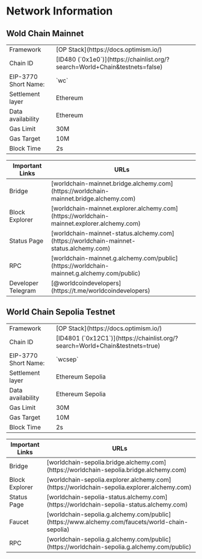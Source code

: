 # Network Information

## Wold Chain Mainnet 
<table>
  <tbody>
    <tr>
      <td className="align-middle">Framework</td>
      <td className="align-middle">[OP Stack](https://docs.optimism.io/)</td>
    </tr>
    <tr>
      <td className="align-middle">Chain ID</td>
      <td className="align-middle">[ID480 (`0x1e0`)](https://chainlist.org/?search=World+Chain&testnets=false)</td>
    </tr>
    <tr>
      <td className="align-middle">EIP-3770 Short Name:</td>
      <td className="align-middle">`wc`</td>
    </tr>
    <tr>
      <td className="align-middle">Settlement layer</td>
      <td className="align-middle">Ethereum</td>
    </tr>
    <tr>
      <td className="align-middle">Data availability</td>
      <td className="align-middle">Ethereum</td>
    </tr>
    <tr>
      <td className="align-middle">Gas Limit</td>
      <td className="align-middle">30M</td>
    </tr>
    <tr>
      <td className="align-middle">Gas Target</td>
      <td className="align-middle">10M</td>
    </tr>
    <tr>
      <td className="align-middle">Block Time</td>
      <td className="align-middle">2s</td>
    </tr>
</tbody>
</table>
<table>
<thead>
<th>Important Links</th>
<th>URLs</th>
</thead>
<tbody>
    <tr>
      <td className="align-middle">Bridge</td>
      <td className="align-middle">[worldchain-mainnet.bridge.alchemy.com](https://worldchain-mainnet.bridge.alchemy.com)</td>
    </tr>
   <tr>
      <td className="align-middle">Block Explorer</td>
      <td className="align-middle">[worldchain-mainnet.explorer.alchemy.com](https://worldchain-mainnet.explorer.alchemy.com)</td>
    </tr>
   <tr>
      <td className="align-middle">Status Page</td>
      <td className="align-middle">[worldchain-mainnet-status.alchemy.com](https://worldchain-mainnet-status.alchemy.com)</td>
    </tr>
   <tr>
      <td className="align-middle">RPC</td>
      <td className="align-middle">[worldchain-mainnet.g.alchemy.com/public](https://worldchain-mainnet.g.alchemy.com/public)</td>
    </tr>
    <tr>
      <td className="align-middle">Developer Telegram</td>
      <td className="align-middle">[@worldcoindevelopers](https://t.me/worldcoindevelopers)</td>
    </tr>
  </tbody>
</table>

## World Chain Sepolia Testnet 
<table>
  <tbody>
    <tr>
      <td className="align-middle">Framework</td>
      <td className="align-middle">[OP Stack](https://docs.optimism.io/)</td>
    </tr>
    <tr>
      <td className="align-middle">Chain ID</td>
      <td className="align-middle">[ID4801 (`0x12C1`)](https://chainlist.org/?search=World+Chain&testnets=true)</td>
    </tr>
    <tr>
      <td className="align-middle">EIP-3770 Short Name:</td>
      <td className="align-middle">`wcsep`</td>
    </tr>
    <tr>
      <td className="align-middle">Settlement layer</td>
      <td className="align-middle">Ethereum Sepolia</td>
    </tr>
    <tr>
      <td className="align-middle">Data availability</td>
      <td className="align-middle">Ethereum Sepolia</td>
    </tr>
    <tr>
      <td className="align-middle">Gas Limit</td>
      <td className="align-middle">30M</td>
    </tr>
    <tr>
      <td className="align-middle">Gas Target</td>
      <td className="align-middle">10M</td>
    </tr>
    <tr>
      <td className="align-middle">Block Time</td>
      <td className="align-middle">2s</td>
    </tr>
</tbody>
</table>
<table>
<thead>
<th>Important Links</th>
<th>URLs</th>
</thead>
<tbody>
    <tr>
      <td className="align-middle">Bridge</td>
      <td className="align-middle">[worldchain-sepolia.bridge.alchemy.com](https://worldchain-sepolia.bridge.alchemy.com)</td>
    </tr>
   <tr>
      <td className="align-middle">Block Explorer</td>
      <td className="align-middle">[worldchain-sepolia.explorer.alchemy.com](https://worldchain-sepolia.explorer.alchemy.com)</td>
    </tr>
   <tr>
      <td className="align-middle">Status Page</td>
      <td className="align-middle">[worldchain-sepolia-status.alchemy.com](https://worldchain-sepolia-status.alchemy.com)</td>
    </tr>
    <tr>
      <td className="align-middle">Faucet</td>
      <td className="align-middle">[worldchain-sepolia.g.alchemy.com/public](https://www.alchemy.com/faucets/world-chain-sepolia)</td>
    </tr>
   <tr>
      <td className="align-middle">RPC</td>
      <td className="align-middle">[worldchain-sepolia.g.alchemy.com/public](https://worldchain-sepolia.g.alchemy.com/public)</td>
    </tr>
  </tbody>
</table>

